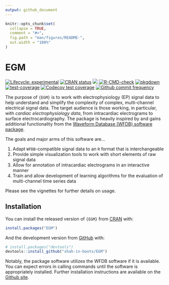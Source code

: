 ```yaml
---
output: github_document
---
```


<!-- README.md is generated from README.Rmd. Please edit that file -->

```r
knitr::opts_chunk$set(
  collapse = TRUE,
  comment = "#>",
  fig.path = "man/figures/README-",
  out.width = "100%"
)
```

# EGM

<!-- badges: start -->
[![Lifecycle: experimental](https://img.shields.io/badge/lifecycle-experimental-orange.svg)](https://lifecycle.r-lib.org/articles/stages.html#experimental)
[![CRAN status](https://www.r-pkg.org/badges/version/EGM)](https://CRAN.R-project.org/package=EGM)
[![](http://cranlogs.r-pkg.org/badges/grand-total/EGM?color=blue)](https://cran.r-project.org/package=EGM)
[![R-CMD-check](https://github.com/shah-in-boots/EGM/actions/workflows/R-CMD-check.yaml/badge.svg)](https://github.com/shah-in-boots/EGM/actions/workflows/R-CMD-check.yaml)
[![pkgdown](https://github.com/shah-in-boots/egm/actions/workflows/pkgdown.yaml/badge.svg)](https://github.com/shah-in-boots/egm/actions/workflows/pkgdown.yaml)
[![test-coverage](https://github.com/shah-in-boots/EGM/actions/workflows/test-coverage.yaml/badge.svg)](https://github.com/shah-in-boots/EGM/actions/workflows/test-coverage.yaml)
[![Codecov test coverage](https://codecov.io/gh/shah-in-boots/egm/branch/main/graph/badge.svg)](https://app.codecov.io/gh/shah-in-boots/egm?branch=main)
[![Github commit frequency](https://img.shields.io/github/commit-activity/w/shah-in-boots/EGM)](https://github.com/shah-in-boots/EGM/graphs/commit-activity) 
<!-- badges: end -->

The purpose of `{EGM}` is to work with electrophysiology (EP) signal data to help understand and simplify the complexity of complex, multi-channel electrical signal data.
The target audience is those working, in particular, with *cardiac electrophysiology data*, from intracardiac electrograms to surface electrocardiography.
The package is heavily inspired by and gains additional functionality from the [Waveform Database (WFDB) software package](https://physionet.org/content/wfdb/10.7.0/).

The goals and major arms of this software are...

1. Adapt `WFDB`-compatible signal data to an `R` format that is interchangeable
1. Provide simple visualization tools to work with short elements of raw signal data
1. Allow for annotation of intracardiac electrograms in an interactive manner
1. Train and allow development of learning algorithms for the evaluation of multi-channel time series data

Please see the vignettes for further details on usage.

## Installation

You can install the released version of `{EGM}` from [CRAN](https://CRAN.R-project.org) with:

```r
install.packages("EGM")
```

And the development version from [GitHub](https://github.com/) with:

```r
# install.packages("devtools")
devtools::install_github("shah-in-boots/EGM")
```

Notably, the package software utilizes the WFDB software if it is available. 
You can expect errors in calling commands until the software is appropriately installed. 
Further installation instructions are available on the [Github site](https://github.com/bemoody/wfdb). 
